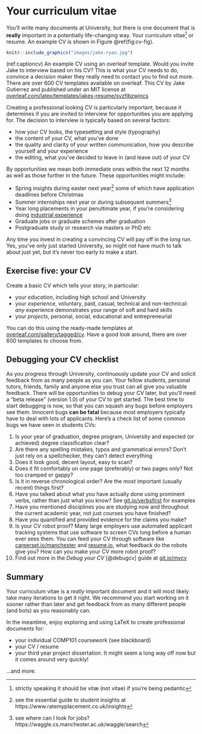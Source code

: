 # Your curriculum vitae {#cv}

You'll write many documents at University, but there is one document that is **really** important in a potentially life-changing way. Your curriculum vitae^[strictly speaking it should be vitæ (not vitae) if you're being pedantic] or resume. An example CV is shown in Figure \@ref(fig:cv-fig).

```r
knitr::include_graphics("images/jake-ryan.jpg")
```

(ref:captioncv) An example CV using an overleaf template. Would you invite Jake to interview based on his CV? This is what your CV needs to do, convince a decision maker they really need to contact you to find out more. There are over 600 CV templates available on overleaf. This CV by Jake Gutierrez and published under an MIT license at [overleaf.com/latex/templates/jakes-resume/syzfjbzwjncs](https://www.overleaf.com/latex/templates/jakes-resume/syzfjbzwjncs)

Creating a professional looking CV is particularly important, because it determines if you are invited to interview for opportunities you are applying for. The decision to interview is typically based on several factors:

* how your CV looks, the typesetting and style (typography)
* the content of your CV, what you've done
* the quality and clarity of your written communication, how you describe yourself and your experience
* the editing, what you've decided to leave in (and leave out) of your CV

By opportunities we mean both immediate ones within the next 12 months as well as those further in the future. These opportunities might include:

* Spring insights during easter next year^[see the essential guide to student insights at https://www.ratemyplacement.co.uk/insights] some of which have application deadlines before Christmas
* Summer internships next year or during subsequent summers^[see where can I look for jobs? https://waggle.cs.manchester.ac.uk/waggle/search]
* Year long placements in your penultimate year, if you're considering doing [industrial experience](http://studentnet.cs.manchester.ac.uk/employment/placement/)
* Graduate jobs or graduate schemes after graduation
* Postgraduate study or research via masters or PhD etc

Any time you invest in creating a convincing CV will pay off in the long run. Yes, you've only just started University, so might not have much to talk about just yet, but it's never too early to make a start.

## Exercise five: your CV {#ex5}

Create a basic CV which tells your story, in particular:

* your *education*, including high school and University
* your *experience*, voluntary, paid, casual, technical and non-technical: *any* experience demonstrates your range of soft and hard skills
* your *projects*, personal, social, educational and entrepreneurial

You can do this using the ready-made templates at [overleaf.com/gallery/tagged/cv](https://www.overleaf.com/gallery/tagged/cv). Have a good look around, there are over 600 templates to choose from.

## Debugging your CV checklist
As you progress through University, continuously update your CV and solicit feedback from as many people as you can. Your fellow students, personal tutors, friends, family and anyone else you trust can all give you valuable feedback. There will be opportunities to debug your CV later, but you’ll need a “beta release” (version 1.0) of your CV to get started. The best time to start debugging is now, so that you can squash any bugs before employers see them. Innocent bugs **can be fatal** because most employers typically have to deal with lots of applicants. Here's a check list of some common bugs we have seen in students CVs:

1. Is your year of graduation, degree program, University and expected (or achieved) degree classification clear?
1. Are there any spelling mistakes, typos and grammatical errors? Don't just rely on a spellchecker, they can't detect everything
1. Does it look good, decent layout, easy to scan?
1. Does it fit comfortably on one page (preferably) or two pages only? Not too cramped or gappy?
1. Is it in reverse chronological order? Are the most important (usually recent) things first?
1. Have you talked about what you have actually done using prominent verbs, rather than just what you know? See [git.io/verbsfirst](http://git.io/verbsfirst) for examples
1. Have you mentioned disciplines you are studying now and throughout the current academic year, not just courses you have finished?
1. Have you quantified and provided evidence for the claims you make?
1. Is your CV robot proof? Many large employers use automated applicant tracking systems that use software to screen CVs long before a human ever sees them. You can feed your CV through software like [careerset.io/manchester](http://careerset.io/manchester) and [resume.io](https://resume.io/), what feedback do the robots give you? How can you make your CV more robot proof?
1. Find out more in the *Debug your CV* [@debugcv] guide at [git.io/mycv](http://git.io/mycv)


## Summary {#cvconc}

Your curriculum vitae is a *really* important document and it will most likely take many iterations to get it right. We recommend you start working on it sooner rather than later and get feedback from as many different people (and bots) as you reasonably can.

In the meantime, enjoy exploring and using LaTeX to create professional documents for:

* your individual COMP101 coursework (see blackboard)
* your CV / resume
* your third year project dissertation. It might seem a long way off now but it comes around very quickly!

...and more.


<!--

limitations of LaTeX
limitations of pdf
The Stoic Resilience of PDF Within a Digital Ecosystem
https://www.overleaf.com/learn/latex/Articles/The_Stoic_Resilience_of_PDF_Within_a_Digital_Ecosystem

ada lovelace integral
https://www.claymath.org/publications/ada-lovelaces-mathematical-papers

markdown, bookdown, pandoc

appendix with stuff from SRP

-->
